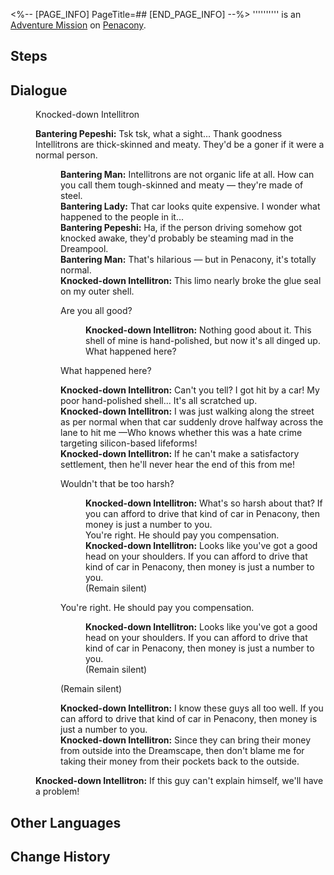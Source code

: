 <%-- [PAGE_INFO]
PageTitle=##
[END_PAGE_INFO] --%>
{{Stub|Dialogue.}}
{{Mission Infobox
|id            = 4340102
|title         = 
|image         = <!--Mission .png-->
|type          = Adventure
|event_name    = 
|chapter       = 
|requirements  = [[Trailblaze Mission]] ''[[Tales from the Golden Age]]'' completed
|summary       = <!--official mission summary from Fate's Atlas-->
|characters    = Bantering Lady; Bantering Man; Bantering Pepeshi; Knocked-down Intellitron; Trailblazer
|startLocation = [[Penacony]] - [[Golden Hour]]
|world         = Penacony
|area          = Golden Hour
|prev          = 
|next          = 
|rewards       = Condensed Aether*2; Credit*3,000
}}
'''''''''' is an [[Adventure Mission]] on [[Penacony]].

==Steps==


<!--
==Gameplay Notes==

--><!--
==Trial Character==

-->
==Dialogue==
{{Stub Dialogue}}

:{{DIcon|?}} Knocked-down Intellitron
:'''Bantering Pepeshi:''' Tsk tsk, what a sight... Thank goodness Intellitrons are thick-skinned and meaty. They'd be a goner if it were a normal person.
::'''Bantering Man:''' Intellitrons are not organic life at all. How can you call them tough-skinned and meaty &mdash; they're made of steel.
::'''Bantering Lady:''' That car looks quite expensive. I wonder what happened to the people in it...
::'''Bantering Pepeshi:''' Ha, if the person driving somehow got knocked awake, they'd probably be steaming mad in the Dreampool.
::'''Bantering Man:''' That's hilarious &mdash; but in Penacony, it's totally normal.
::'''Knocked-down Intellitron:''' This limo nearly broke the glue seal on my outer shell.
::{{DIcon|Arrow}} Are you all good?
:::'''Knocked-down Intellitron:''' Nothing good about it. This shell of mine is hand-polished, but now it's all dinged up.
:::What happened here?
::{{DIcon|Arrow}} What happened here?
::'''Knocked-down Intellitron:''' Can't you tell? I got hit by a car! My poor hand-polished shell... It's all scratched up.
::'''Knocked-down Intellitron:''' I was just walking along the street as per normal when that car suddenly drove halfway across the lane to hit me &mdash;Who knows whether this was a hate crime targeting silicon-based lifeforms!
::'''Knocked-down Intellitron:''' If he can't make a satisfactory settlement, then he'll never hear the end of this from me!
::{{DIcon|Arrow}} Wouldn't that be too harsh?
:::'''Knocked-down Intellitron:''' What's so harsh about that? If you can afford to drive that kind of car in Penacony, then money is just a number to you.
:::You're right. He should pay you compensation.
:::'''Knocked-down Intellitron:''' Looks like you've got a good head on your shoulders. If you can afford to drive that kind of car in Penacony, then money is just a number to you.
:::(Remain silent)
::{{DIcon|Arrow}} You're right. He should pay you compensation.
:::'''Knocked-down Intellitron:''' Looks like you've got a good head on your shoulders. If you can afford to drive that kind of car in Penacony, then money is just a number to you.
:::(Remain silent)
::{{DIcon|Arrow}} (Remain silent)
::'''Knocked-down Intellitron:''' I know these guys all too well. If you can afford to drive that kind of car in Penacony, then money is just a number to you.
::'''Knocked-down Intellitron:''' Since they can bring their money from outside into the Dreamscape, then don't blame me for taking their money from their pockets back to the outside.
::{{tx}}
:'''Knocked-down Intellitron:''' If this guy can't explain himself, we'll have a problem!
{{Dialogue End}}

==Other Languages==
{{Other Languages
|en   = 
|zhs  = 
|zht  = 
|ja   = 
|ko   = 
|es   = 
|fr   = 
|ru   = 
|th   = 
|vi   = 
|de   = 
|id   = 
|pt   = 
}}

==Change History==
{{Change History|2.0}}
